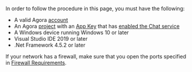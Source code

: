 <PlatformWrapper platform="windows">

In order to follow the procedure in this page, you must have the following:

- A valid Agora [account](https://docs.agora.io/en/video-calling/reference/manage-agora-account/#create-an-agora-account)
- An Agora [project](https://docs.agora.io/en/video-calling/reference/manage-agora-account/#create-an-agora-project) with an [App Key](https://docs.agora.io/en/agora-chat/get-started/enable#get-the-information-of-the-chat-project) that has [enabled the Chat service](https://docs.agora.io/en/agora-chat/get-started/enable) 
- A Windows device running Windows 10 or later
- Visual Studio IDE 2019 or later
- .Net Framework 4.5.2 or later

<div class="alert note">If your network has a firewall, make sure that you open the ports specified in <a href="https://docs.agora.io/en/Agora%20Platform/firewall">Firewall Requirements</a>.</div>

</PlatformWrapper>